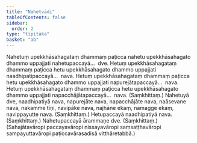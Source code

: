 ```yaml
---
title: "Nahetvādi"
tableOfContents: false
sidebar:
  order: 2
type: "tipitaka"
basket: "ab"
---
```



<DynamicBreadcrumb />

<Division number="252">

<Paragraph number="501">
Nahetuṃ upekkhāsahagataṃ dhammaṃ paṭicca nahetu upekkhāsahagato dhammo uppajjati nahetupaccayā…  dve.
</Paragraph>

<Paragraph number="502">
Hetuṃ upekkhāsahagataṃ dhammaṃ paṭicca hetu upekkhāsahagato dhammo uppajjati naadhipatipaccayā…  nava.
</Paragraph>

<Paragraph number="503">
Hetuṃ upekkhāsahagataṃ dhammaṃ paṭicca hetu upekkhāsahagato dhammo uppajjati napurejātapaccayā…  nava.
</Paragraph>

<Paragraph number="504">
Hetuṃ upekkhāsahagataṃ dhammaṃ paṭicca hetu upekkhāsahagato dhammo uppajjati napacchājātapaccayā…  nava. (Saṃkhittaṃ.)
</Paragraph>

</Division>
<Division number="253">

<Paragraph number="505">
Nahetuyā dve, naadhipatiyā nava, napurejāte nava, napacchājāte nava, naāsevane nava, nakamme tīṇi, navipāke nava, najhāne ekaṃ, namagge ekaṃ, navippayutte nava. (Saṃkhittaṃ.)
</Paragraph>

<Paragraph number="506">
Hetupaccayā naadhipatiyā nava. (Saṃkhittaṃ.)
</Paragraph>

<Paragraph number="507">
Nahetupaccayā ārammaṇe dve. (Saṃkhittaṃ.)
</Paragraph>

<Paragraph number="508">
(Sahajātavāropi paccayavāropi nissayavāropi saṃsaṭṭhavāropi sampayuttavāropi paṭiccavārasadisā vitthāretabbā.)
</Paragraph>
</Division>
